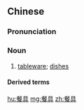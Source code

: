 ==Chinese==
{{zh-forms}}

===Pronunciation===
{{zh-pron
|m=cānjù
|c=caan1 geoi6
|mn=chhan-khū
|cat=n
}}

===Noun===
{{zh-noun}}

# [[tableware]]; [[dishes]]
#: {{zh-x|洗 餐具|''to wash the '''dishes'''''}}

====Derived terms====
{{zh-der|餐具墊}}

[[hu:餐具]]
[[mg:餐具]]
[[zh:餐具]]